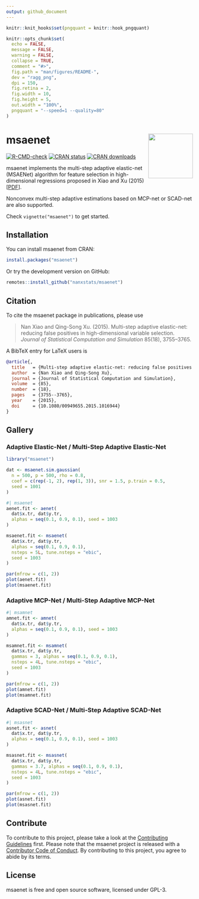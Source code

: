 ```yaml
---
output: github_document
---
```


<!-- README.md is generated from README.Rmd. Please edit that file -->

```r
knitr::knit_hooks$set(pngquant = knitr::hook_pngquant)

knitr::opts_chunk$set(
  echo = FALSE,
  message = FALSE,
  warning = FALSE,
  collapse = TRUE,
  comment = "#>",
  fig.path = "man/figures/README-",
  dev = "ragg_png",
  dpi = 150,
  fig.retina = 2,
  fig.width = 10,
  fig.height = 5,
  out.width = "100%",
  pngquant = "--speed=1 --quality=80"
)
```

# msaenet <img src="man/figures/logo.png" align="right" width="120" />

<!-- badges: start -->
[![R-CMD-check](https://github.com/nanxstats/msaenet/actions/workflows/R-CMD-check.yaml/badge.svg)](https://github.com/nanxstats/msaenet/actions/workflows/R-CMD-check.yaml)
[![CRAN status](https://www.r-pkg.org/badges/version/msaenet)](https://cran.r-project.org/package=msaenet)
[![CRAN downloads](https://cranlogs.r-pkg.org/badges/msaenet)](https://cran.r-project.org/package=msaenet)
<!-- badges: end -->

msaenet implements the multi-step adaptive elastic-net (MSAENet) algorithm for feature selection in high-dimensional regressions proposed in Xiao and Xu (2015) [[PDF](https://nanx.me/papers/msaenet.pdf)].

Nonconvex multi-step adaptive estimations based on MCP-net or SCAD-net are also supported.

Check `vignette("msaenet")` to get started.

## Installation

You can install msaenet from CRAN:

```r
install.packages("msaenet")
```

Or try the development version on GitHub:

```r
remotes::install_github("nanxstats/msaenet")
```

## Citation

To cite the msaenet package in publications, please use

> Nan Xiao and Qing-Song Xu. (2015). Multi-step adaptive elastic-net: reducing false positives in high-dimensional variable selection. _Journal of Statistical Computation and Simulation_ 85(18), 3755--3765.

A BibTeX entry for LaTeX users is

```bibtex
@article{,
  title   = {Multi-step adaptive elastic-net: reducing false positives in high-dimensional variable selection},
  author  = {Nan Xiao and Qing-Song Xu},
  journal = {Journal of Statistical Computation and Simulation},
  volume  = {85},
  number  = {18},
  pages   = {3755--3765},
  year    = {2015},
  doi     = {10.1080/00949655.2015.1016944}
}
```

## Gallery

### Adaptive Elastic-Net / Multi-Step Adaptive Elastic-Net

```r
library("msaenet")

dat <- msaenet.sim.gaussian(
  n = 500, p = 500, rho = 0.8,
  coef = c(rep(-1, 2), rep(1, 3)), snr = 1.5, p.train = 0.5,
  seed = 1001
)
```

```r
#| msaenet
aenet.fit <- aenet(
  dat$x.tr, dat$y.tr,
  alphas = seq(0.1, 0.9, 0.1), seed = 1003
)

msaenet.fit <- msaenet(
  dat$x.tr, dat$y.tr,
  alphas = seq(0.1, 0.9, 0.1),
  nsteps = 5L, tune.nsteps = "ebic",
  seed = 1003
)

par(mfrow = c(1, 2))
plot(aenet.fit)
plot(msaenet.fit)
```

### Adaptive MCP-Net / Multi-Step Adaptive MCP-Net

```r
#| msamnet
amnet.fit <- amnet(
  dat$x.tr, dat$y.tr,
  alphas = seq(0.1, 0.9, 0.1), seed = 1003
)

msamnet.fit <- msamnet(
  dat$x.tr, dat$y.tr,
  gammas = 3, alphas = seq(0.1, 0.9, 0.1),
  nsteps = 4L, tune.nsteps = "ebic",
  seed = 1003
)

par(mfrow = c(1, 2))
plot(amnet.fit)
plot(msamnet.fit)
```

### Adaptive SCAD-Net / Multi-Step Adaptive SCAD-Net

```r
#| msasnet
asnet.fit <- asnet(
  dat$x.tr, dat$y.tr,
  alphas = seq(0.1, 0.9, 0.1), seed = 1003
)

msasnet.fit <- msasnet(
  dat$x.tr, dat$y.tr,
  gammas = 3.7, alphas = seq(0.1, 0.9, 0.1),
  nsteps = 4L, tune.nsteps = "ebic",
  seed = 1003
)

par(mfrow = c(1, 2))
plot(asnet.fit)
plot(msasnet.fit)
```

## Contribute

To contribute to this project, please take a look at the
[Contributing Guidelines](https://nanx.me/msaenet/CONTRIBUTING.html) first.
Please note that the msaenet project is released with a
[Contributor Code of Conduct](https://nanx.me/msaenet/CODE_OF_CONDUCT.html).
By contributing to this project, you agree to abide by its terms.

## License

msaenet is free and open source software, licensed under GPL-3.
